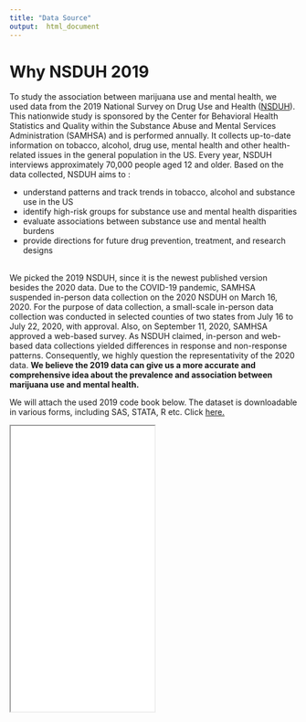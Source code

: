 ```yaml
---
title: "Data Source"
output:  html_document
---
```


# **Why NSDUH 2019**

To study the association between marijuana use and mental health, we used data from the 2019 National Survey on Drug Use and Health ([NSDUH](https://nsduhweb.rti.org/respweb/homepage.cfm)). This nationwide study is sponsored by the Center for Behavioral Health Statistics and Quality within the Substance Abuse and Mental Services Administration (SAMHSA) and is performed annually. It collects up-to-date information on tobacco, alcohol, drug use, mental health and other health-related issues in the general population in the US. Every year, NSDUH interviews approximately 70,000 people aged 12 and older. Based on the data collected, NSDUH aims to :

* understand patterns and track trends in tobacco, alcohol and substance use in the US
* identify high-risk groups for substance use and mental health disparities
* evaluate associations between substance use and mental health burdens
* provide directions for future drug prevention, treatment, and research designs

<br>
We picked the 2019 NSDUH, since it is the newest published version besides the 2020 data. Due to the COVID-19 pandemic, SAMHSA suspended in-person data collection on the 2020 NSDUH on March 16, 2020. For the purpose of data collection, a small-scale in-person data collection was conducted in selected counties of two states from July 16 to July 22, 2020, with approval. Also, on September 11, 2020, SAMHSA approved a web-based survey. As NSDUH claimed, in-person and web-based data collections yielded differences in response and non-response patterns. Consequently, we highly question the representativity of the 2020 data. **We believe the 2019 data can give us a more accurate and comprehensive idea about the prevalence and association between marijuana use and mental health.**
<br>

We will attach the used 2019 code book below. The dataset is downloadable in various forms, including SAS, STATA, R etc. Click [here.](https://www.datafiles.samhsa.gov/dataset/national-survey-drug-use-and-health-2019-nsduh-2019-ds0001)

<iframe src ="file/NSDUH_2019_codebook.pdf" width="50%" height="500px">
